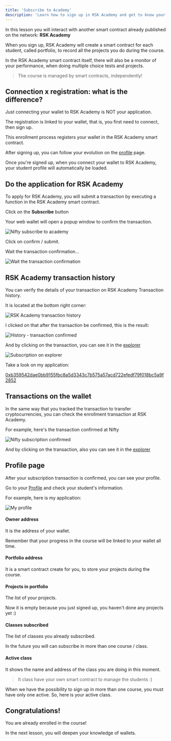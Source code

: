 ---
title: 'Subscribe to Academy'
description: 'Learn how to sign up in RSK Academy and get to know your profile page'
---

In this lesson you will interact with another smart contract already published on the network: **RSK Academy**

When you sign up,
RSK Academy will create a smart contract for each student, called portfolio,
to record all the projects you do during the course.

In the RSK Academy smart contract itself, there will also be a monitor of your performance,
when doing multiple choice tests and projects.

> The course is managed by smart contracts, independently!

## Connection x registration: what is the difference?

Just connecting your wallet to RSK Academy is NOT your application.

The registration is linked to your wallet, that is,
you first need to connect, then sign up.

This enrollment process registers your wallet in the RSK Academy smart contract.

After signing up, you can follow your evolution on the [profile](/profile) page.

Once you're signed up,
when you connect your wallet to RSK Academy,
your student profile will automatically be loaded.

## Do the application for **RSK Academy**

To apply for RSK Academy,
you will submit a transaction by executing a function in the RSK Academy smart contract.

Click on the **Subscribe** button

<SubscribeAcademy contractName='DeveloperA' />

Your web wallet will open a popup window to confirm the transaction.

![Nifty subscribe to academy](/img/courses/dev/01/subscribe-to-academy/image-01.png)

Click on confirm / submit.

Wait the transaction confirmation...

![Wait the transaction confirmation](/img/courses/dev/01/subscribe-to-academy/image-02.png)

## RSK Academy transaction history

You can verify the details of your transaction on RSK Academy Transaction history.

It is located at the bottom right corner:

![RSK Academy transaction history](/img/courses/dev/01/subscribe-to-academy/image-03.png)

I clicked on that after the transaction be confirmed, this is the result:

![History - transaction confirmed](/img/courses/dev/01/subscribe-to-academy/image-04.png)

And by clicking on the transaction,
you can see it in the [explorer](https://explorer.testnet.rsk.co/)

![Subscription on explorer](/img/courses/dev/01/subscribe-to-academy/image-05.png)

Take a look on my application:

[0xb359542dae0bb9155fbc8a5d3343c7b575a57acd722efedf79f018bc5a9f2852](https://explorer.testnet.rsk.co/tx/0xb359542dae0bb9155fbc8a5d3343c7b575a57acd722efedf79f018bc5a9f2852)

## Transactions on the wallet

In the same way that you tracked the transaction to transfer cryptocurrencies,
you can check the enrollment transaction at RSK Academy.

For example, here's the transaction confirmed at Nifty

![Nifty subscription confirmed](/img/courses/dev/01/subscribe-to-academy/image-06.png)

And by clicking on the transaction, also
you can see it in the [explorer](https://explorer.testnet.rsk.co/)

## Profile page

After your subscription transaction is confirmed,
you can see your profile.

Go to your [Profile](/profile)
and check your student's information.

For example, here is my application:

![My profile](/img/courses/dev/01/subscribe-to-academy/image-07.png)

#### Owner address

It is the address of your wallet.

Remember that your progress in the course will be linked to your wallet all time.

#### Portfolio address

It is a smart contract create for you, to store your projects during the course.

#### Projects in portfolio

The list of your projects.

Now it is empty because you just signed up, you haven't done any projects yet :)

#### Classes subscribed

The list of classes you already subscribed.

In the future you will can subscribe in more than one course / class.

#### Active class

It shows the name and address of the class you are doing in this moment.

> It class have your own smart contract to manage the students :)

When we have the possibility to sign up in more than one course,
you must have only one active.
So, here is your active class.

## Congratulations!

You are already enrolled in the course!

In the next lesson, you will deepen your knowledge of wallets.

